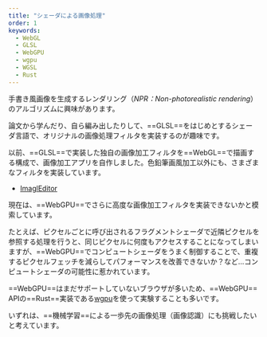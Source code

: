 ```yaml
---
title: "シェーダによる画像処理"
order: 1
keywords:
  - WebGL
  - GLSL
  - WebGPU
  - wgpu
  - WGSL
  - Rust
---
```






手書き風画像を生成するレンダリング（_NPR：Non-photorealistic rendering_）のアルゴリズムに興味があります。

論文から学んだり、自ら編み出したりして、==GLSL==をはじめとするシェーダ言語で、オリジナルの画像処理フィルタを実装するのが趣味です。

<GridGallery col={9}>
  <div class="-c-span-4 -sp-c-span-1">
    <CompareImage image1={img_Cat.src} image2={img_CatPencil.src} client:visible="svelte" />
  </div>
  <div class="-c-span-5 -sp-c-span-1">
    <CompareImage image1={img_Shrine.src} image2={img_ShrinePencil.src} client:visible="svelte" />
  </div>
</GridGallery>

以前、==GLSL==で実装した独自の画像加工フィルタを==WebGL==で描画する構成で、画像加工アプリを自作しました。色鉛筆画風加工以外にも、さまざまなフィルタを実装しています。

- [ImaglEditor](/projects/imagl-editor)

<FigureBox src={img_EditorPreview1} />

現在は、==WebGPU==でさらに高度な画像加工フィルタを実装できないかと模索しています。

<div class="small-note">
  たとえば、ピクセルごとに呼び出されるフラグメントシェーダで近隣ピクセルを参照する処理を行うと、同じピクセルに何度もアクセスすることになってしまいますが、==WebGPU==でコンピュートシェーダをうまく制御することで、重複するピクセルフェッチを減らしてパフォーマンスを改善できないか？など…コンピュートシェーダの可能性に惹かれています。
</div>

==WebGPU==はまだサポートしていないブラウザが多いため、==WebGPU== APIの==Rust==実装である[wgpu](https://github.com/gfx-rs/wgpu)を使って実験することも多いです。

いずれは、==機械学習==による一歩先の画像処理（画像認識）にも挑戦したいと考えています。
